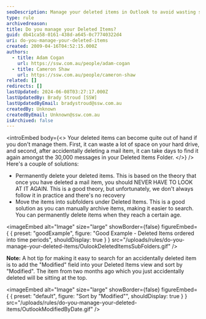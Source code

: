 ```yaml
---
seoDescription: Manage your deleted items in Outlook to avoid wasting space and time searching through thousands of messages.
type: rule
archivedreason:
title: Do you manage your Deleted Items?
guid: db41ca58-0161-438d-a645-0c77740322d4
uri: do-you-manage-your-deleted-items
created: 2009-04-16T04:52:15.000Z
authors:
  - title: Adam Cogan
    url: https://ssw.com.au/people/adam-cogan
  - title: Cameron Shaw
    url: https://ssw.com.au/people/cameron-shaw
related: []
redirects: []
lastUpdated: 2024-06-08T03:27:17.000Z
lastUpdatedBy: Brady Stroud [SSW]
lastUpdatedByEmail: bradystroud@ssw.com.au
createdBy: Unknown
createdByEmail: Unknown@ssw.com.au
isArchived: false
---
```


<introEmbed
  body={<>
Your deleted items can become quite out of hand if you don't manage them. First, it can waste a lot of space on your hard drive, and second, after accidentally deleting a mail item, it can take days to find it again amongst the 30,000 messages in your Deleted Items Folder.
  </>}
/>
Here's a couple of solutions:

- Permanently delete your deleted items. This is based on the theory that once you have deleted a mail item, you should NEVER HAVE TO LOOK AT IT AGAIN. This is a good theory, but unfortunately, we don't always follow it in practice and there's no recovery
- Move the items into subfolders under Deleted Items. This is a good solution as you can manually archive items, making it easier to search. You can permanently delete items when they reach a certain age.

<imageEmbed
  alt="Image"
  size="large"
  showBorder={false}
  figureEmbed={ {
    preset: "goodExample",
    figure: "Good Example - Deleted Items ordered into time periods",
    shouldDisplay: true
  } }
  src="/uploads/rules/do-you-manage-your-deleted-items/OulookDeletedItemsSubFolders.gif"
/>

**Note:** A hot tip for making it easy to search for an accidentally deleted item is to add the "Modified" field into your Deleted Items view and sort by "Modified". The item from two months ago which you just accidentally deleted will be sitting at the top.


<imageEmbed
  alt="Image"
  size="large"
  showBorder={false}
  figureEmbed={ {
    preset: "default",
    figure: "Sort by \"Modified\"",
    shouldDisplay: true
  } }
  src="/uploads/rules/do-you-manage-your-deleted-items/OutlookModifiedByDate.gif"
/>
